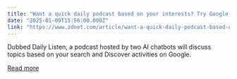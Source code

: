 ```yaml
---
title: "Want a quick daily podcast based on your interests? Try Google's latest AI experiment"
date: "2025-01-09T15:56:00.000Z"
link: "https://www.zdnet.com/article/want-a-quick-daily-podcast-based-on-your-interests-try-googles-latest-ai-experiment/"
---
```


Dubbed Daily Listen, a podcast hosted by two AI chatbots will discuss topics based on your search and Discover activities on Google.

[Read more](https://www.zdnet.com/article/want-a-quick-daily-podcast-based-on-your-interests-try-googles-latest-ai-experiment/)
